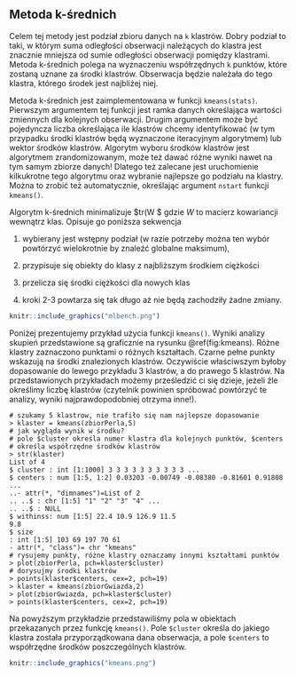 ## Metoda k-średnich {#part_31}

Celem tej metody jest podział zbioru danych na `k` klastrów. Dobry podział to taki,
w którym suma odległości obserwacji należących do klastra jest znacznie mniejsza
od sumie odległości obserwacji pomiędzy klastrami. Metoda k-średnich polega na
wyznaczeniu współrzędnych `k` punktów, które zostaną uznane za środki klastrów.
Obserwacja będzie należała do tego klastra, którego środek jest najbliżej niej.

Metoda k-średnich jest zaimplementowana w funkcji `kmeans(stats)`. Pierwszym
argumentem tej funkcji jest ramka danych określająca wartości zmiennych dla kolejnych obserwacji. Drugim argumentem może być pojedyncza liczba określająca ile
klastrów chcemy identyfikować (w tym przypadku środki klastrów będą wyznaczone
iteracyjnym algorytmem) lub wektor środków klastrów. Algorytm wyboru środków
klastrów jest algorytmem zrandomizowanym, może też dawać różne wyniki nawet
na tym samym zbiorze danych! Dlatego też zalecane jest uruchomienie kilkukrotne
tego algorytmu oraz wybranie najlepsze go podziału na klastry. Można to zrobić też
automatycznie, określając argument `nstart` funkcji `kmeans()`.

Algorytm k-średnich minimalizuje $tr(W $ gdzie $W$ to macierz kowariancji wewnątrz klas. Opisuje go poniższa sekwencja

1. wybierany jest wstępny podział (w razie potrzeby można ten wybór powtórzyć
wielokrotnie by znaleźć globalne maksimum),

2. przypisuje się obiekty do klasy z najbliższym środkiem ciężkości

3. przelicza się środki ciężkości dla nowych klas

4. kroki 2-3 powtarza się tak długo aż nie będą zachodziły żadne zmiany.

```r
knitr::include_graphics("mlbench.png")
```
Poniżej prezentujemy przykład użycia funkcji `kmeans()`. Wyniki analizy skupień
przedstawione są graficznie na rysunku \@ref(fig:kmeans). Różne klastry zaznaczono punktami
o różnych kształtach. Czarne pełne punkty wskazują na środki znalezionych klastrów. Oczywiście właściwszym byłoby dopasowanie do lewego przykładu 3 klastrów, a do prawego 5 klastrów. Na przedstawionych przykładach możemy prześledzić ci się dzieje, jeżeli źle określimy liczbę klastrów (czytelnik powinien spróbować powtórzyć te analizy, wyniki najprawdopodobniej otrzyma inne!).
```
# szukamy 5 klastrow, nie trafiło się nam najlepsze dopasowanie
> klaster = kmeans(zbiorPerla,5)
# jak wygląda wynik w środku?
# pole $cluster określa numer klastra dla kolejnych punktów, $centers
# określa współrzędne środków klastrów
> str(klaster)
List of 4
$ cluster : int [1:1000] 3 3 3 3 3 3 3 3 3 3 ...
$ centers : num [1:5, 1:2] 0.03203 -0.00749 -0.08380 -0.81601 0.91808
...
..- attr(*, "dimnames")=List of 2
.. ..$ : chr [1:5] "1" "2" "3" "4" ...
.. ..$ : NULL
$ withinss: num [1:5] 22.4 10.9 126.9 11.5
9.8
$ size
: int [1:5] 103 69 197 70 61
- attr(*, "class")= chr "kmeans"
# rysujemy punkty, różne klastry oznaczamy innymi kształtami punktów
> plot(zbiorPerla, pch=klaster$cluster)
# dorysujmy środki klastrów
> points(klaster$centers, cex=2, pch=19)
> klaster = kmeans(zbiorGwiazda,2)
> plot(zbiorGwiazda, pch=klaster$cluster)
> points(klaster$centers, cex=2, pch=19)
```
Na powyższym przykładzie przedstawiliśmy pola w obiektach przekazanych przez
funkcję `kmeans()`. Pole `$cluster` określa do jakiego klastra została przyporządkowana dana obserwacja, a pole `$centers` to współrzędne środków poszczególnych klastrów.
```r
knitr::include_graphics("kmeans.png")
```

